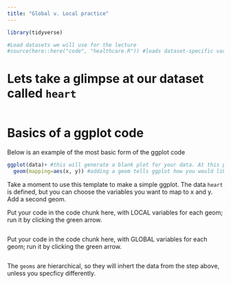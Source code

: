 ```yaml
---
title: "Global v. Local practice"
---
```


```r
library(tidyverse)
```

```r
#Load datasets we will use for the lecture
#source(here::here("code", "healthcare.R")) #loads dataset-specific variables
```

# Lets take a glimpse at our dataset called `heart`
```r

```

# Basics of a ggplot code
Below is an example of the most basic form of the ggplot code
```r
ggplot(data)+ #this will generate a blank plot for your data. At this point, ggplot knows what to plot, but not how.
  geom(mapping=aes(x, y)) #adding a geom tells ggplot how you would like to map your data
```

Take a moment to use this template to make a simple ggplot. The data `heart` is defined, but you can choose the variables you want to map to x and y. Add a second geom. 
  
Put your code in the code chunk here, with LOCAL variables for each geom; run it by clicking the green arrow.  
```r


```
  
Put your code in the code chunk here, with GLOBAL variables for each geom; run it by clicking the green arrow.  
```r

```

The `geoms` are hierarchical, so they will inhert the data from the step above, unless you specficy differently. 

